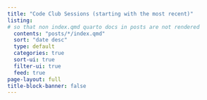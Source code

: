 ```yaml
---
title: "Code Club Sessions (starting with the most recent)"
listing:
# so that non index.qmd quarto docs in posts are not rendered  
  contents: "posts/*/index.qmd" 
  sort: "date desc"
  type: default
  categories: true
  sort-ui: true
  filter-ui: true
  feed: true
page-layout: full
title-block-banner: false
---
```

